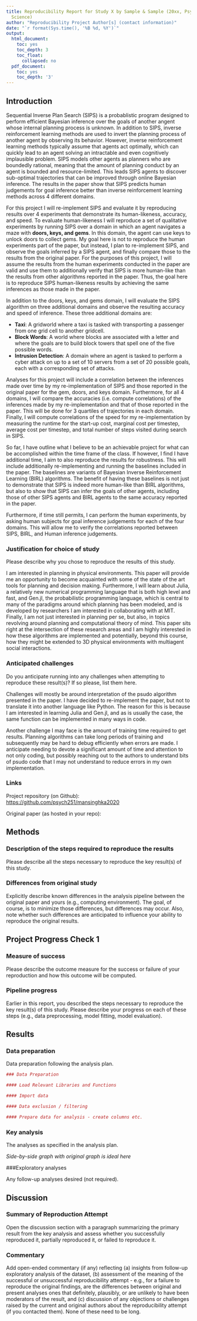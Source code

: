 ```yaml
---
title: Reproducibility Report for Study X by Sample & Sample (20xx, Psychological
  Science)
author: "Reproducibility Project Author[s] (contact information)"
date: "`r format(Sys.time(), '%B %d, %Y')`"
output:
  html_document:
    toc: yes
    toc_depth: 3
    toc_float:
      collapsed: no
  pdf_document:
    toc: yes
    toc_depth: '3'
---
```


<!-- Reproducibility reports should all use this template to standardize reporting across projects. These reports will be public supplementary materials that accompany the summary report(s) of the aggregate results. -->

## Introduction

Sequential Inverse Plan Search (SIPS) is a probablistic program designed to perform efficient Bayesian inference over the goals of another angent whose internal planning process is unknown. In addition to SIPS, inverse reinforcement learning methods are used to invert the planning process of another agent by observing its behavior. However, inverse reinforcement learning methods typically assume that agents act optimally, which can quickly lead to an agent solving an intractable and even cognitively implausible problem. SIPS models other agents as planners who are boundedly rational, meaning that the amount of planning conduct by an agent is bounded and resource-limited. This leads SIPS agents to discover sub-optimal trajectories that can be improved through online Bayesian inference. The results in the paper show that SIPS predicts human judgements for goal inference better than inverse reinforcement learning methods across 4 different domains.  

For this project I will re-implement SIPS and evaluate it by reproducing results over 4 experiments that demonstrate its human-likeness, accuracy, and speed. To evaluate human-likeness I will reproduce a set of qualitative experiments by running SIPS over a domain in which an agent navigates a maze with **doors, keys, and gems**. In this domain, the agent can use keys to unlock doors to collect gems. My goal here is not to reproduce the human experiments part of the paper, but instead, I plan to re-implement SIPS, and observe the goals inferred by a SIPS agent, and finally compare those to the results from the original paper. For the purposes of this project, I will assume the results from the human experiments conducted in the paper are valid and use them to additionally verify that SIPS is more human-like than the results from other algorithms reported in the paper. Thus, the goal here is to reproduce SIPS human-likeness results by achieving the same inferences as those made in the paper. 

In addition to the doors, keys, and gems domain, I will evaluate the SIPS algorithm on three additional domains and observe the resulting accuracy and speed of inference. These three additional domains are: 

* **Taxi**: A gridworld where a taxi is tasked with transporting a passenger from one grid cell to another gridcell. 
* **Block Words**: A world where blocks are associated with a letter and where the goals are to build block towers that spell one of the five possible words.
* **Intrusion Detection**: A domain where an agent is tasked to perform a cyber attack on up to a set of 10 servers from a set of 20 possible goals, each with a corresponding set of attacks.

Analyses for this project will include a correlation between the inferences made over time by my re-implementation of SIPS and those reported in the original paper for the gem, doors, and keys domain. Furthermore, for all 4 domains, I will compare the accuracies (i.e. compute correlations) of the inferences made by my re-implementation and that of those reported in the paper. This will be done for 3 quartiles of trajectories in each domain. Finally, I will compute correlations of the speed for my re-implementation by measuring the runtime for the start-up cost, marginal cost per timestep, average cost per timestep, and total number of steps visited during search in SIPS. 

So far, I have outline what I believe to be an achievable project for what can be accomplished within the time frame of the class. If however, I find I have additional time, I aim to also reproduce the results for robustness. This will include additionally re-implementing and running the baselines included in the paper. The baselines are variants of Bayesian Inverse Reinforcement Learning (BIRL) algorithms. The benefit of having these baselines is not just to demonstrate that SIPS is indeed more human-like than BIRL algorithms, but also to show that SIPS can infer the goals of other agents, including those of other SIPS agents and BIRL agents to the same accuracy reported in the paper. 

Furthermore, if time still permits, I can perform the human experiments, by asking human subjects for goal inference judgements for each of the four domains. This will allow me to verify the correlations reported between SIPS, BIRL, and Human inference judgements. 

### Justification for choice of study

Please describe why you chose to reproduce the results of this study.

I am interested in planning in physical environments. This paper will provide me an opportunity to become acquainted with some of the state of the art tools for planning and decision making. Furthermore, I will learn about Julia, a relatively new numerical programming language that is both high level and fast, and Gen.jl, the probabilistic programming language, which is central to many of the paradigms around which planning has been modeled, and is developed by researchers I am interested in collaborating with at MIT. Finally, I am not just interested in planning per se, but also, in topics revolving around planning and computational theory of mind. This paper sits right at the intersection of these research areas and I am highly interested in how these algorithms are implemented and potentially, beyond this course, how they might be extended to 3D physical environments with multiagent social interactions. 


### Anticipated challenges

Do you anticipate running into any challenges when attempting to reproduce these result(s)? If so please, list them here.

Challenges will mostly be around interpretation of the psudo algorithm presented in the paper. I have decided to re-implement the paper, but not to translate it into another language like Python. The reason for this is because I am interested in learning Julia and Gen.jl, and as is usually the case, the same function can be implemented in many ways in code. 

Another challenge I may face is the amount of training time required to get results. Planning algorithms can take long periods of training and subsequently may be hard to debug efficiently when errors are made. I anticipate needing to devote a significant amount of time and attention to not only coding, but possibly reaching out to the authors to understand bits of psudo code that I may not understand to reduce errors in my own implementation. 

### Links

Project repository (on Github): 
[https://github.com/psych251/mansinghka2020](https://github.com/psych251/mansinghka2020)

Original paper (as hosted in your repo): 

## Methods

### Description of the steps required to reproduce the results

Please describe all the steps necessary to reproduce the key result(s) of this study. 

### Differences from original study

Explicitly describe known differences in the analysis pipeline between the original paper and yours (e.g., computing environment). The goal, of course, is to minimize those differences, but differences may occur. Also, note whether such differences are anticipated to influence your ability to reproduce the original results.

## Project Progress Check 1

### Measure of success

Please describe the outcome measure for the success or failure of your reproduction and how this outcome will be computed.


### Pipeline progress

Earlier in this report, you described the steps necessary to reproduce the key result(s) of this study. Please describe your progress on each of these steps (e.g., data preprocessing, model fitting, model evaluation).


## Results

### Data preparation

Data preparation following the analysis plan.
	
```r
### Data Preparation

#### Load Relevant Libraries and Functions

#### Import data

#### Data exclusion / filtering

#### Prepare data for analysis - create columns etc.
```

### Key analysis

The analyses as specified in the analysis plan.  

*Side-by-side graph with original graph is ideal here*

###Exploratory analyses

Any follow-up analyses desired (not required).  

## Discussion

### Summary of Reproduction Attempt

Open the discussion section with a paragraph summarizing the primary result from the key analysis and assess whether you successfully reproduced it, partially reproduced it, or failed to reproduce it.  

### Commentary

Add open-ended commentary (if any) reflecting (a) insights from follow-up exploratory analysis of the dataset, (b) assessment of the meaning of the successful or unsuccessful reproducibility attempt - e.g., for a failure to reproduce the original findings, are the differences between original and present analyses ones that definitely, plausibly, or are unlikely to have been moderators of the result, and (c) discussion of any objections or challenges raised by the current and original authors about the reproducibility attempt (if you contacted them).  None of these need to be long.
